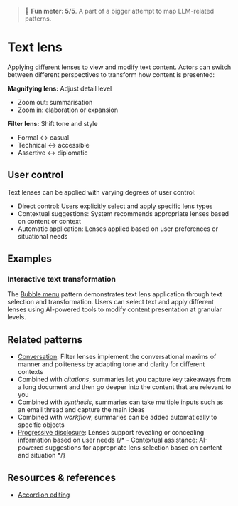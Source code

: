 
<Meta title="Patterns/Text lens" />

> 🙂 **Fun meter: 5/5**. A part of a bigger attempt to map LLM-related patterns.

# Text lens

Applying different lenses to view and modify text content. Actors can switch between different perspectives to transform how content is presented:

**Magnifying lens:** Adjust detail level
- Zoom out: summarisation
- Zoom in: elaboration or expansion

**Filter lens:** Shift tone and style
- Formal ↔ casual
- Technical ↔ accessible
- Assertive ↔ diplomatic

## User control

Text lenses can be applied with varying degrees of user control:
- Direct control: Users explicitly select and apply specific lens types
- Contextual suggestions: System recommends appropriate lenses based on content or context
- Automatic application: Lenses applied based on user preferences or situational needs

## Examples

### Interactive text transformation

The [Bubble menu](../?path=/docs/components-bubble-menu--docs) pattern demonstrates text lens application through text selection and transformation.
Users can select text and apply different lenses using AI-powered tools to modify content presentation at granular levels.

<Story of={BubbleMenuStories.TextLense} />

## Related patterns
- [Conversation](../?path=/docs/patterns-conversation--docs): Filter lenses implement the conversational maxims of manner and politeness by adapting tone and clarity for different contexts
- Combined with *citations*, summaries let you capture key takeaways from a long document and then go deeper into the content that are relevant to you
- Combined with *synthesis*, summaries can take multiple inputs such as an email thread and capture the main ideas
- Combined with *workflow*, summaries can be added automatically to specific objects
- [Progressive disclosure](../?path=/docs/patterns-progressive-disclosure--docs): Lenses support revealing or concealing information based on user needs
{/* - Contextual assistance: AI-powered suggestions for appropriate lens selection based on content and situation */}

## Resources & references

- [Accordion editing](https://www.nngroup.com/articles/accordion-editing-apple-picking/)